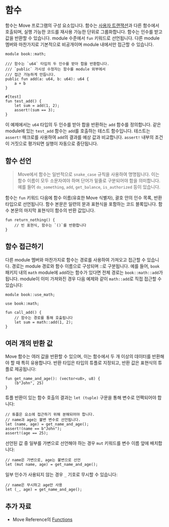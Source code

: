 # 함수

함수는 Move 프로그램의 구성 요소입니다. 함수는 [사용자 트랜잭션](./../concepts/what-is-a-transaction)과 다른 함수에서 호출되며, 실행 가능한 코드를 재사용 가능한 단위로 그룹화합니다. 함수는 인수를 받고 값을 반환할 수 있습니다. module 수준에서 `fun` 키워드로 선언됩니다. 다른 module 멤버와 마찬가지로 기본적으로 비공개이며 module 내에서만 접근할 수 있습니다.

```move
module book::math;

/// 함수는 `u64` 타입의 두 인수를 받아 합을 반환합니다.
/// `public` 가시성 수정자는 함수를 module 외부에서
/// 접근 가능하게 만듭니다.
public fun add(a: u64, b: u64): u64 {
    a + b
}

#[test]
fun test_add() {
    let sum = add(1, 2);
    assert!(sum == 3);
}
```

이 예제에서는 `u64` 타입의 두 인수를 받아 합을 반환하는 `add` 함수를 정의합니다. 같은 module에 있는 `test_add` 함수는 `add`를 호출하는 테스트 함수입니다. 테스트는 `assert!` 매크로를 사용하여 `add`의 결과를 예상 값과 비교합니다. `assert!` 내부의 조건이 거짓으로 평가되면 실행이 자동으로 중단됩니다.

## 함수 선언

> Move에서 함수는 일반적으로 `snake_case` 규칙을 사용하여 명명됩니다. 이는 함수 이름이 모두 소문자여야 하며 단어가 밑줄로 구분되어야 함을 의미합니다. 예를 들어 `do_something`, `add`, `get_balance`, `is_authorized` 등이 있습니다.

함수는 `fun` 키워드 다음에 함수 이름(유효한 Move 식별자), 괄호 안의 인수 목록, 반환 타입으로 선언됩니다. 함수 본문은 일련의 문과 표현식을 포함하는 코드 블록입니다. 함수 본문의 마지막 표현식이 함수의 반환 값입니다.

```move
fun return_nothing() {
    // 빈 표현식, 함수는 `()`를 반환합니다
}
```

## 함수 접근하기

다른 module 멤버와 마찬가지로 함수는 경로를 사용하여 가져오고 접근할 수 있습니다. 경로는 module 경로와 함수 이름으로 구성되며 ::로 구분됩니다. 예를 들어, `book` 패키지 내의 `math` module에 `add`라는 함수가 있다면 전체 경로는 `book::math::add`가 됩니다. module이 이미 가져와진 경우 다음 예제와 같이 `math::add`로 직접 접근할 수 있습니다:

```move
module book::use_math;

use book::math;

fun call_add() {
    // 함수는 경로를 통해 호출됩니다
    let sum = math::add(1, 2);
}
```

## 여러 개의 반환 값

Move 함수는 여러 값을 반환할 수 있으며, 이는 함수에서 두 개 이상의 데이터를 반환해야 할 때 특히 유용합니다. 반환 타입은 타입의 튜플로 지정되고, 반환 값은 표현식의 튜플로 제공됩니다:

```move
fun get_name_and_age(): (vector<u8>, u8) {
    (b"John", 25)
}
```

튜플 반환이 있는 함수 호출의 결과는 `let (tuple)` 구문을 통해 변수로 언팩되어야 합니다:

```move
// 튜플은 요소에 접근하기 위해 분해되어야 합니다.
// name과 age는 불변 변수로 선언됩니다.
let (name, age) = get_name_and_age();
assert!(name == b"John");
assert!(age == 25);
```

선언된 값 중 일부를 가변으로 선언해야 하는 경우 `mut` 키워드를 변수 이름 앞에 배치합니다:

```move
// name은 가변으로, age는 불변으로 선언
let (mut name, age) = get_name_and_age();
```

일부 인수가 사용되지 않는 경우 `_` 기호로 무시할 수 있습니다:

```move
// name은 무시하고 age만 사용
let (_, age) = get_name_and_age();
```

## 추가 자료

- Move Reference의 [Functions](./../../reference/functions)